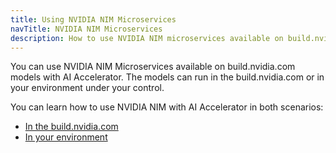 ```yaml
---
title: Using NVIDIA NIM Microservices
navTitle: NVIDIA NIM Microservices
description: How to use NVIDIA NIM microservices available on build.nvidia.com, with AI Accelerator Pipelines.
---
```


You can use NVIDIA NIM Microservices available on build.nvidia.com models with AI Accelerator. The models can run in the build.nvidia.com or in your environment under your control.

You can learn how to use NVIDIA NIM with AI Accelerator in both scenarios:

* [In the build.nvidia.com](using-nim-in-nvidia-ngc)
* [In your environment](using-nim-in-your-environment)
